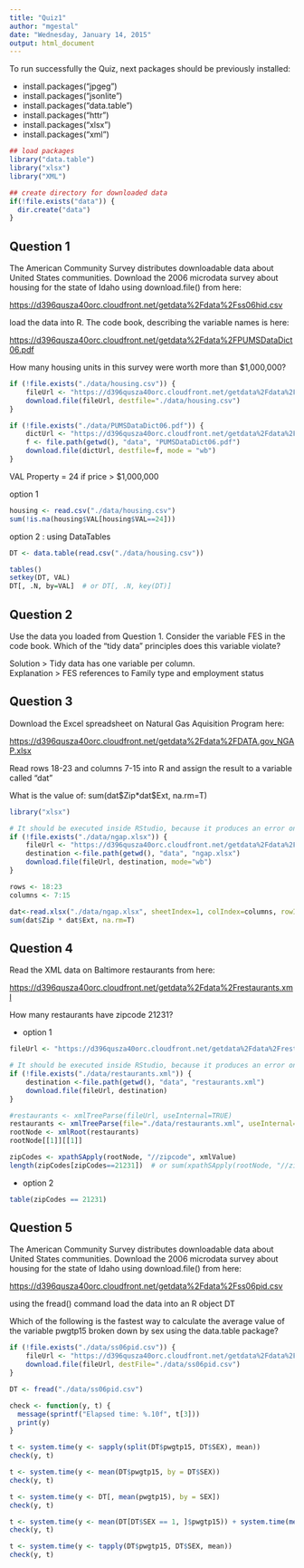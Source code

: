 ```yaml
---
title: "Quiz1"
author: "mgestal"
date: "Wednesday, January 14, 2015"
output: html_document
---
```



To run successfully the Quiz, next packages should be previously installed:

  - install.packages("jpgeg")
  - install.packages("jsonlite")
  - install.packages("data.table")
  - install.packages("httr")
  - install.packages("xlsx")
  - install.packages("xml")


``` r

## load packages
library("data.table")
library("xlsx")
library("XML")

## create directory for downloaded data
if(!file.exists("data")) {
  dir.create("data")
}

```

##  Question 1

The American Community Survey distributes downloadable data about United 
States communities. Download the 2006 microdata survey about housing for the 
state of Idaho using download.file() from here:
  
[https://d396qusza40orc.cloudfront.net/getdata%2Fdata%2Fss06hid.csv](https://d396qusza40orc.cloudfront.net/getdata%2Fdata%2Fss06hid.csv)

load the data into R. The code book, describing the variable names is here:
  
[https://d396qusza40orc.cloudfront.net/getdata%2Fdata%2FPUMSDataDict06.pdf](https://d396qusza40orc.cloudfront.net/getdata%2Fdata%2FPUMSDataDict06.pdf)

How many housing units in this survey were worth more than $1,000,000?

```r

if (!file.exists("./data/housing.csv")) {
    fileUrl <- "https://d396qusza40orc.cloudfront.net/getdata%2Fdata%2Fss06hid.csv"
    download.file(fileUrl, destfile="./data/housing.csv")
}

if (!file.exists("./data/PUMSDataDict06.pdf")) {
    dictUrl <- "https://d396qusza40orc.cloudfront.net/getdata%2Fdata%2FPUMSDataDict06.pdf"
    f <- file.path(getwd(), "data", "PUMSDataDict06.pdf")
    download.file(dictUrl, destfile=f, mode = "wb")
}


```

VAL Property = 24 if price > $1,000,000

option 1

```r

housing <- read.csv("./data/housing.csv")
sum(!is.na(housing$VAL[housing$VAL==24]))

```


option 2 : using DataTables

```r

DT <- data.table(read.csv("./data/housing.csv"))

tables()
setkey(DT, VAL)
DT[, .N, by=VAL]  # or DT[, .N, key(DT)]


```

## Question 2

Use the data you loaded from Question 1. Consider the variable FES in the code 
book. Which of the "tidy data" principles does this variable violate?


Solution >  Tidy data has one variable per column.  
Explanation > FES references to Family type and employment status


## Question 3

Download the Excel spreadsheet on Natural Gas Aquisition Program here: 
 
 [https://d396qusza40orc.cloudfront.net/getdata%2Fdata%2FDATA.gov_NGAP.xlsx](https://d396qusza40orc.cloudfront.net/getdata%2Fdata%2FDATA.gov_NGAP.xlsx) 

Read rows 18-23 and columns 7-15 into R and assign the result to a variable called "dat"

What is the value of:   sum(dat\$Zip*dat$Ext, na.rm=T) 


```r

library("xlsx")

# It should be executed inside RStudio, because it produces an error on Rmd if file does not exist
if (!file.exists("./data/ngap.xlsx")) {
    fileUrl <- "https://d396qusza40orc.cloudfront.net/getdata%2Fdata%2FDATA.gov_NGAP.xlsx"
    destination <-file.path(getwd(), "data", "ngap.xlsx")
    download.file(fileUrl, destination, mode="wb")
}

rows <- 18:23
columns <- 7:15

dat<-read.xlsx("./data/ngap.xlsx", sheetIndex=1, colIndex=columns, rowIndex=rows)
sum(dat$Zip * dat$Ext, na.rm=T)

```

## Question 4

Read the XML data on Baltimore restaurants from here:
  
[https://d396qusza40orc.cloudfront.net/getdata%2Fdata%2Frestaurants.xml](https://d396qusza40orc.cloudfront.net/getdata%2Fdata%2Frestaurants.xml)

How many restaurants have zipcode 21231?

- option 1

```r

fileUrl <- "https://d396qusza40orc.cloudfront.net/getdata%2Fdata%2Frestaurants.xml"

# It should be executed inside RStudio, because it produces an error on Rmd if file does not exist
if (!file.exists("./data/restaurants.xml")) {
    destination <-file.path(getwd(), "data", "restaurants.xml")
    download.file(fileUrl, destination)
}

#restaurants <- xmlTreeParse(fileUrl, useInternal=TRUE)
restaurants <- xmlTreeParse(file="./data/restaurants.xml", useInternal=TRUE)
rootNode <- xmlRoot(restaurants)
rootNode[[1]][[1]]

zipCodes <- xpathSApply(rootNode, "//zipcode", xmlValue)
length(zipCodes[zipCodes==21231])  # or sum(xpathSApply(rootNode, "//zipcode", xmlValue)==21231)

```

- option 2

```r

table(zipCodes == 21231)

```

## Question 5

 The American Community Survey distributes downloadable data about United States 
 communities. Download the 2006 microdata survey about housing for the state of 
 Idaho using download.file() from here:
   
   [https://d396qusza40orc.cloudfront.net/getdata%2Fdata%2Fss06pid.csv](https://d396qusza40orc.cloudfront.net/getdata%2Fdata%2Fss06pid.csv)

 using the fread() command load the data into an R object DT

 Which of the following is the fastest way to calculate the average value of the variable pwgtp15
 broken down by sex using the data.table package?


```r

if (!file.exists("./data/ss06pid.csv")) {
    fileUrl <- "https://d396qusza40orc.cloudfront.net/getdata%2Fdata%2Fss06pid.csv"
    download.file(fileUrl, destFile="./data/ss06pid.csv")
}

DT <- fread("./data/ss06pid.csv")

check <- function(y, t) {
  message(sprintf("Elapsed time: %.10f", t[3]))
  print(y)
}

t <- system.time(y <- sapply(split(DT$pwgtp15, DT$SEX), mean))
check(y, t)

t <- system.time(y <- mean(DT$pwgtp15, by = DT$SEX))
check(y, t)

t <- system.time(y <- DT[, mean(pwgtp15), by = SEX])
check(y, t)

t <- system.time(y <- mean(DT[DT$SEX == 1, ]$pwgtp15)) + system.time(mean(DT[DT$SEX ==  2, ]$pwgtp15))
check(y, t)

t <- system.time(y <- tapply(DT$pwgtp15, DT$SEX, mean))
check(y, t)

```